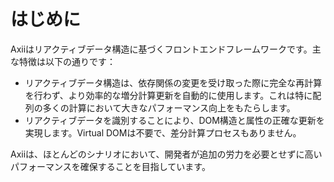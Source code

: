 # はじめに

Axiiはリアクティブデータ構造に基づくフロントエンドフレームワークです。主な特徴は以下の通りです：

- リアクティブデータ構造は、依存関係の変更を受け取った際に完全な再計算を行わず、より効率的な増分計算更新を自動的に使用します。これは特に配列の多くの計算において大きなパフォーマンス向上をもたらします。
- リアクティブデータを識別することにより、DOM構造と属性の正確な更新を実現します。Virtual DOMは不要で、差分計算プロセスもありません。

Axiiは、ほとんどのシナリオにおいて、開発者が追加の労力を必要とせずに高いパフォーマンスを確保することを目指しています。
